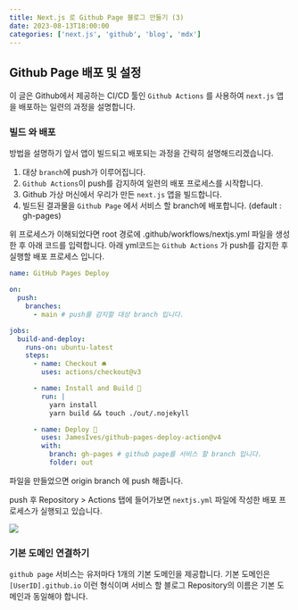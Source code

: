```yaml
---
title: Next.js 로 Github Page 블로그 만들기 (3)
date: 2023-08-13T18:00:00
categories: ['next.js', 'github', 'blog', 'mdx']
---
```


## Github Page 배포 및 설정

이 글은 Github에서 제공하는 CI/CD 툴인 `Github Actions` 를 사용하여 `next.js` 앱을 배포하는 일련의 과정을 설명합니다.

### 빌드 와 배포

방법을 설명하기 앞서 앱이 빌드되고 배포되는 과정을 간략히 설명해드리겠습니다.

1. 대상 `branch`에 push가 이루어집니다.
2. `Github Actions`이 push를 감지하여 일련의 배포 프로세스를 시작합니다.
3. Github 가상 머신에서 우리가 만든 `next.js` 앱을 빌드합니다.
4. 빌드된 결과물을 `Github Page` 에서 서비스 할 branch에 배포합니다. (default : gh-pages)

위 프로세스가 이해되었다면 root 경로에 .github/workflows/nextjs.yml 파일을 생성한 후 아래 코드를 입력합니다.
아래 yml코드는 `Github Actions` 가 push를 감지한 후 실행할 배포 프로세스 입니다.

```yml:/.github/workflows/nextjs.yml
name: GitHub Pages Deploy

on:
  push:
    branches:
      - main # push를 감지할 대상 branch 입니다.

jobs:
  build-and-deploy:
    runs-on: ubuntu-latest
    steps:
      - name: Checkout 🛎️
        uses: actions/checkout@v3

      - name: Install and Build 🔧
        run: |
          yarn install
          yarn build && touch ./out/.nojekyll

      - name: Deploy 🚀
        uses: JamesIves/github-pages-deploy-action@v4
        with:
          branch: gh-pages # github page를 서비스 할 branch 입니다.
          folder: out
```

파일을 만들었으면 origin branch 에 push 해줍니다.

push 후 Repository > Actions 탭에 들어가보면 `nextjs.yml` 파일에 작성한 배포 프로세스가 실행되고 있습니다.

![](1.png)

### 기본 도메인 연결하기

`github page` 서비스는 유저마다 1개의 기본 도메인을 제공합니다.
기본 도메인은 `[UserID].github.io` 이런 형식이며 서비스 할 블로그 Repository의 이름은 기본 도메인과 동일해야 합니다.
